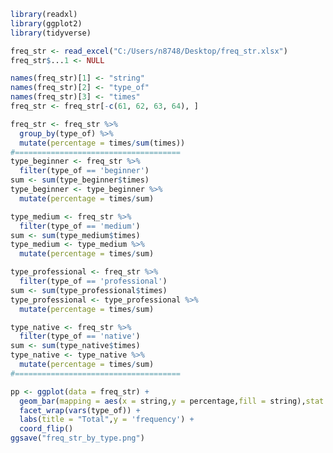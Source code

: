 ```{r}
library(readxl)
library(ggplot2)
library(tidyverse)

freq_str <- read_excel("C:/Users/n8748/Desktop/freq_str.xlsx")
freq_str$...1 <- NULL

names(freq_str)[1] <- "string"
names(freq_str)[2] <- "type_of"
names(freq_str)[3] <- "times"
freq_str <- freq_str[-c(61, 62, 63, 64), ]

freq_str <- freq_str %>%
  group_by(type_of) %>%
  mutate(percentage = times/sum(times))
#=====================================
type_beginner <- freq_str %>%
  filter(type_of == 'beginner')
sum <- sum(type_beginner$times)
type_beginner <- type_beginner %>%
  mutate(percentage = times/sum)

type_medium <- freq_str %>%
  filter(type_of == 'medium')
sum <- sum(type_medium$times)
type_medium <- type_medium %>%
  mutate(percentage = times/sum)

type_professional <- freq_str %>%
  filter(type_of == 'professional')
sum <- sum(type_professional$times)
type_professional <- type_professional %>%
  mutate(percentage = times/sum)

type_native <- freq_str %>%
  filter(type_of == 'native')
sum <- sum(type_native$times)
type_native <- type_native %>%
  mutate(percentage = times/sum)
#=====================================

pp <- ggplot(data = freq_str) +
  geom_bar(mapping = aes(x = string,y = percentage,fill = string),stat = 'identity') +
  facet_wrap(vars(type_of)) +
  labs(title = "Total",y = 'frequency') + 
  coord_flip()
ggsave("freq_str_by_type.png")
```
